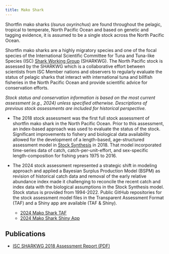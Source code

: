 ```yaml
---
title: Mako Shark
---
```


Shortfin mako sharks (*Isurus oxyrinchus*) are found throughout the pelagic, tropical to temperate, North Pacific Ocean and based on genetic and tagging evidence, it is assumed to be a single stock across the North Pacific Ocean.

Shortfin mako sharks are a highly migratory species and one of the focal species of the International Scientific Committee for Tuna and Tuna-like Species (ISC) [Shark Working Group]({{< var partner.SHARKWG.href >}}) (SHARKWG). The North Pacific stock is assessed by the SHARKWG which is a collaborative effort between scientists from ISC Member nations and observers to regularly evaluate the status of pelagic sharks that interact with international tuna and billfish fisheries in the North Pacific Ocean and provide scientific advice for conservation efforts.

*Stock status and conservation information is based on the most current assessment (e.g., 2024) unless specified otherwise. Descriptions of previous stock assessments are included for historical perspective.*

-   The 2018 stock assessment was the first full stock assessment of shortfin mako shark in the North Pacific Ocean. Prior to this assessment, an index-based approach was used to evaluate the status of the stock. Significant improvements to fishery and biological data availability allowed for the development of a length-based, age-structured assessment model in [Stock Synthesis](https://github.com/nmfs-ost/ss3-source-code) in 2018. That model incorporated time-series data of catch, catch-per-unit-effort, and sex-specific length-composition for fishing years 1975 to 2016.

-   The 2024 stock assessment represented a strategic shift in modeling approach and applied a Bayesian Surplus Production Model (BSPM) as revision of historical catch data and removal of the early relative abundance index made it challenging to reconcile the recent catch and index data with the biological assumptions in the Stock Synthesis model. Stock status is provided from 1994-2022. Public GitHub repositories for the stock assessment model files in the Transparent Assessment Format (TAF) and a Shiny app are available (TAF & Shiny).

    -   [2024 Mako Shark TAF](https://github.com/N-DucharmeBarth-NOAA/2024-npo-sma-taf)
    -   [2024 Mako Shark Shiny App](https://github.com/N-DucharmeBarth-NOAA/2024-npo-sma-shiny)

## Publications

-   [ISC SHARKWG 2018 Assessment Report (PDF)](http://isc.fra.go.jp/pdf/ISC18/ISC_18_ANNEX_15_Shortfin_Mako_Shark_Stock_Assessment_FINAL.pdf)
